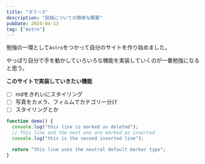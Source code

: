 ```yaml
---
title: "ダミー3"
description: "投稿についての簡単な概要"
pubDate: 2024-04-13
tag: ["Astro"]
---
```


勉強の一環として`Astro`をつかって自分のサイトを作り始めました。

やっぱり自分で手を動かしていろいろな機能を実装していくのが一番勉強になると思う。

**このサイトで実装していきたい機能**

- [ ] mdをきれいにスタイリング
- [ ] 写真をカメラ、フィルムでカテゴリー分け
- [ ] スタイリングとか

```js title="line-markers.js" del={2} ins={3-4} {6}
function demo() {
  console.log("this line is marked as deleted");
  // This line and the next one are marked as inserted
  console.log("this is the second inserted line");

  return "this line uses the neutral default marker type";
}
```
